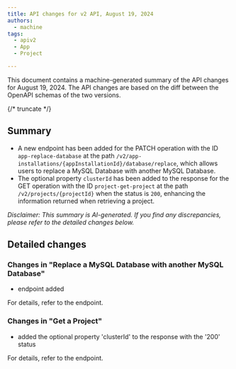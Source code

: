 ```yaml
---
title: API changes for v2 API, August 19, 2024
authors:
  - machine
tags:
  - apiv2
  - App
  - Project

---
```



This document contains a machine-generated summary of the API changes for August 19, 2024.
The API changes are based on the diff between the OpenAPI schemas of the two versions.

{/* truncate */}



## Summary


- A new endpoint has been added for the PATCH operation with the ID `app-replace-database` at the path `/v2/app-installations/{appInstallationId}/database/replace`, which allows users to replace a MySQL Database with another MySQL Database.
- The optional property `clusterId` has been added to the response for the GET operation with the ID `project-get-project` at the path `/v2/projects/{projectId}` when the status is `200`, enhancing the information returned when retrieving a project.

_Disclaimer: This summary is AI-generated. If you find any discrepancies, please refer to the detailed changes below._


## Detailed changes



### Changes in "Replace a MySQL Database with another MySQL Database"


- endpoint added


For details, refer to the <OperationLink operation="app-replace-database" apiVersion="v2" /> endpoint.



### Changes in "Get a Project"


- added the optional property 'clusterId' to the response with the '200' status


For details, refer to the <OperationLink operation="project-get-project" apiVersion="v2" /> endpoint.



